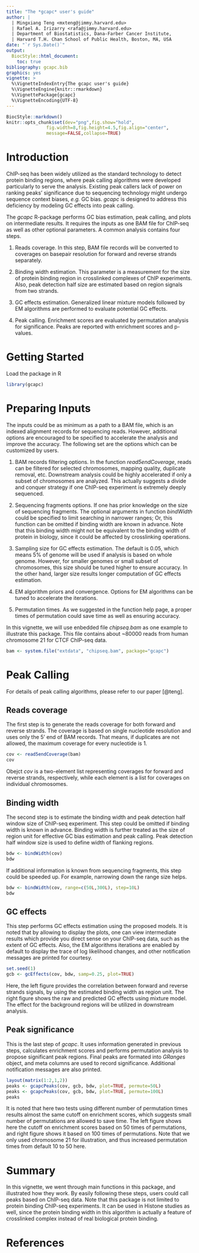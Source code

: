 ```yaml
---
title: "The *gcapc* user's guide"
author: |
  | Mingxiang Teng <mxteng@jimmy.harvard.edu>
  | Rafael A. Irizarry <rafa@jimmy.harvard.edu>
  | Department of Biostatistics, Dana-Farber Cancer Institute,
  | Harvard T.H. Chan School of Public Health, Boston, MA, USA
date: "`r Sys.Date()`"
output:
  BiocStyle::html_document:
    toc: true
bibliography: gcapc.bib
graphics: yes
vignette: >
  %\VignetteIndexEntry{The gcapc user's guide}
  %\VignetteEngine{knitr::rmarkdown}
  %\VignettePackage{gcapc}
  %\VignetteEncoding{UTF-8}
---
```


```r
BiocStyle::markdown()
knitr::opts_chunk$set(dev="png",fig.show="hold",
               fig.width=8,fig.height=4.5,fig.align="center",
               message=FALSE,collapse=TRUE)
```

# Introduction

ChIP-seq has been widely utilized as the standard technology to detect
protein binding regions, where peak calling algorithms were developed
particularly to serve the analysis. Existing peak callers lack of power
on ranking peaks' significance due to sequencing technology might undergo
sequence context biases, *e.g.* GC bias. *gcapc* is designed to address this
deficiency by modeling GC effects into peak calling.

The *gcapc* R-package performs GC bias estimation, peak calling, and plots on
intermediate results. It requires the inputs as one BAM file for ChIP-seq as
well as other optional parameters. A common analysis contains four steps.

  1. Reads coverage. In this step, BAM file records will be converted to
  coverages on basepair resolution for forward and reverse strands 
  separately.

  1. Binding width estimation. This parameter is a measurement for the size
  of protein binding region in crosslinked complexes of ChIP experiments. 
  Also, peak detection half size are estimated based on region signals from
  two strands.

  1. GC effects estimation. Generalized linear mixture models followed by EM
  algorithms are performed to evaluate potential GC effects.
  
  1. Peak calling. Enrichment scores are evaluated by permutation analysis
  for significance. Peaks are reported with enrichment scores and p-values.

# Getting Started

Load the package in R

```r
library(gcapc)
```

# Preparing Inputs

The inputs could be as minimum as a path to a BAM file, which is an
indexed alignment records for sequencing reads. However, additional
options are encouraged to be specified to accelerate the analysis and
improve the accuracy. The following set are the options which can be
customized by users.

  1. BAM records filtering options. In the function *read5endCoverage*,
  reads can be filtered for selected chromosomes, mapping quality,
  duplicate removal, etc. Downstream analysis could be highly accelerated
  if only a subset of chromosomes are analyzed. This actually suggests
  a divide and conquer strategy if one ChIP-seq experiment is extremely
  deeply sequenced.

  1. Sequencing fragments options. If one has prior knowledge on the
  size of sequencing fragments. The optional arguments in function
  *bindWidth* could be specified to limit searching in narrower
  ranges; Or, this function can be omitted if binding width are known
  in advance. Note that this binding width might not be equivalent to
  the binding width of protein in biology, since it could be affected
  by crosslinking operations.

  1. Sampling size for GC effects estimation. The default is 0.05, which
  means 5% of genome will be used if analysis is based on whole genome.
  However, for smaller genomes or small subset of chromosomes, this size
  should be tuned higher to ensure accuracy. In the other hand, larger
  size results longer computation of GC effects estimation.

  1. EM algorithm priors and convergence. Options for EM algorithms can
  be tuned to accelerate the iterations.

  1. Permutation times. As we suggested in the function help page, a
  proper times of permutation could save time as well as ensuring accuracy.

In this vignette, we will use enbedded file *chipseq.bam* as one example
to illustrate this package. This file contains about ~80000 reads from
human chromosome 21 for CTCF ChIP-seq data.

```r
bam <- system.file("extdata", "chipseq.bam", package="gcapc")
```

# Peak Calling

For details of peak calling algorithms, please refer to our paper [@teng].

## Reads coverage

The first step is to generate the reads coverage for both forward and reverse
strands. The coverage is based on single nucleotide resolution and uses only
the 5' end of BAM records. That means, if duplicates are not allowed, the
maximum coverage for every nucleotide is 1.

```r
cov <- read5endCoverage(bam)
cov
```

Obejct *cov* is a two-element list representing coverages for forward and
reverse strands, respectively, while each element is a list for coverages
on individual chromosomes.

## Binding width

The second step is to estimate the binding width and peak detection half 
window size of ChIP-seq experiment.
This step could be omitted if binding width is known in advance. Binding
width is further treated as the size of region unit for effective GC
bias estimation and peak calling. Peak detection half 
window size is used to define width of flanking regions.

```r
bdw <- bindWidth(cov)
bdw
```

If additional information is known from sequencing fragments, this step
could be speeded up. For example, narrowing down the range size helps.

```r
bdw <- bindWidth(cov, range=c(50L,300L), step=10L)
bdw
```

## GC effects

This step performs GC effects estimation using the proposed models. It is
noted that by allowing to display the plots, one can view intermediate
results which provide you direct sense on your ChIP-seq data, such as the
extent of GC effects. Also, the EM algorithms iterations are enabled by
default to display the trace of log likelihood changes, and other
notification messages are printed for courtesy.

```r
set.seed(1)
gcb <- gcEffects(cov, bdw, samp=0.25, plot=TRUE)
```

Here, the left figure provides the correlation between forward and reverse
strands signals, by using the estimated binding width as region unit.
The right figure shows the raw and predicted GC effects using mixture model.
The effect for the background regions will be utilized in downstream
analysis.

## Peak significance

This is the last step of *gcapc*. It uses information generated in previous
steps, calculates enrichment scores and performs permutation analysis to
propose significant peak regions. Final peaks are formated into *GRanges*
object, and meta columns are used to record significance. Additional
notification messages are also printed.

```r
layout(matrix(1:2,1,2))
peaks <- gcapcPeaks(cov, gcb, bdw, plot=TRUE, permute=50L)
peaks <- gcapcPeaks(cov, gcb, bdw, plot=TRUE, permute=100L)
peaks
```

It is noted that here two tests using different number of permutation times
results almost the same cutoff on enrichment scores, which suggests small
number of permutations are allowed to save time. The left figure shows here
the cutoff on enrichment scores based on 50 times of permutations, and 
right figure shows it based on 100 times of permutations. Note that we only
used chromosome 21 for illustration, and thus increased permutation times
from default 10 to 50 here.

# Summary

In this vignette, we went through main functions in this package, and
illustrated how they work. By easily following these steps, users could
call peaks based on ChIP-seq data. Note that this package is not limited to
protein binding ChIP-seq experiments. It can be used in Histone studies as
well, since the protein binding width in this algorithm is actually a feature
of crosslinked complex instead of real biological protein binding.

# References
